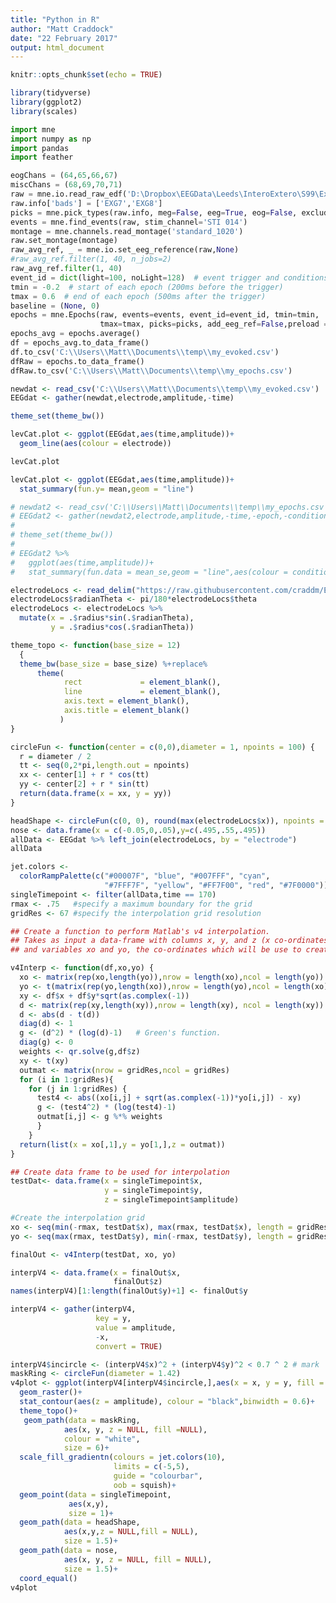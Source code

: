 ```yaml
---
title: "Python in R"
author: "Matt Craddock"
date: "22 February 2017"
output: html_document
---
```


```r
knitr::opts_chunk$set(echo = TRUE)
```

```r
library(tidyverse)
library(ggplot2)
library(scales)
```

```python
import mne
import numpy as np
import pandas
import feather

eogChans = (64,65,66,67)
miscChans = (68,69,70,71)
raw = mne.io.read_raw_edf('D:\Dropbox\EEGData\Leeds\InteroExtero\S99\Extero\S99ExteroSSDTB2.bdf',preload = True,eog = eogChans,misc = miscChans)
raw.info['bads'] = ['EXG7','EXG8']
picks = mne.pick_types(raw.info, meg=False, eeg=True, eog=False, exclude='bads')
events = mne.find_events(raw, stim_channel='STI 014')
montage = mne.channels.read_montage('standard_1020')
raw.set_montage(montage)
raw_avg_ref, _ = mne.io.set_eeg_reference(raw,None)
#raw_avg_ref.filter(1, 40, n_jobs=2)
raw_avg_ref.filter(1, 40)
event_id = dict(light=100, noLight=128)  # event trigger and conditions
tmin = -0.2  # start of each epoch (200ms before the trigger)
tmax = 0.6  # end of each epoch (500ms after the trigger)
baseline = (None, 0)
epochs = mne.Epochs(raw, events=events, event_id=event_id, tmin=tmin,
                    tmax=tmax, picks=picks, add_eeg_ref=False,preload = True)
epochs_avg = epochs.average()
df = epochs_avg.to_data_frame()
df.to_csv('C:\\Users\\Matt\\Documents\\temp\\my_evoked.csv')
dfRaw = epochs.to_data_frame()
dfRaw.to_csv('C:\\Users\\Matt\\Documents\\temp\\my_epochs.csv')

```
```r
newdat <- read_csv('C:\\Users\\Matt\\Documents\\temp\\my_evoked.csv')
EEGdat <- gather(newdat,electrode,amplitude,-time)

theme_set(theme_bw())

levCat.plot <- ggplot(EEGdat,aes(time,amplitude))+
  geom_line(aes(colour = electrode))

levCat.plot

levCat.plot <- ggplot(EEGdat,aes(time,amplitude))+
  stat_summary(fun.y= mean,geom = "line")
```

```r
# newdat2 <- read_csv('C:\\Users\\Matt\\Documents\\temp\\my_epochs.csv')
# EEGdat2 <- gather(newdat2,electrode,amplitude,-time,-epoch,-condition)
# 
# theme_set(theme_bw())
# 
# EEGdat2 %>%
#   ggplot(aes(time,amplitude))+
#   stat_summary(fun.data = mean_se,geom = "line",aes(colour = condition))


```
```r
electrodeLocs <- read_delim("https://raw.githubusercontent.com/craddm/ExploringERPs/master/biosemi70elecs.loc", "\t", escape_double = FALSE, col_names = c("chanNo","theta","radius","electrode"), trim_ws = TRUE)
electrodeLocs$radianTheta <- pi/180*electrodeLocs$theta
electrodeLocs <- electrodeLocs %>%
  mutate(x = .$radius*sin(.$radianTheta),
         y = .$radius*cos(.$radianTheta))

theme_topo <- function(base_size = 12)
  {
  theme_bw(base_size = base_size) %+replace%
      theme(
            rect             = element_blank(),
            line             = element_blank(),
            axis.text = element_blank(),
            axis.title = element_blank()
           )
}

circleFun <- function(center = c(0,0),diameter = 1, npoints = 100) {
  r = diameter / 2
  tt <- seq(0,2*pi,length.out = npoints)
  xx <- center[1] + r * cos(tt)
  yy <- center[2] + r * sin(tt)
  return(data.frame(x = xx, y = yy))
}

headShape <- circleFun(c(0, 0), round(max(electrodeLocs$x)), npoints = 100) # 0
nose <- data.frame(x = c(-0.05,0,.05),y=c(.495,.55,.495))
allData <- EEGdat %>% left_join(electrodeLocs, by = "electrode")
allData
```
```r
jet.colors <-
  colorRampPalette(c("#00007F", "blue", "#007FFF", "cyan",
                     "#7FFF7F", "yellow", "#FF7F00", "red", "#7F0000"))
singleTimepoint <- filter(allData,time == 170)
rmax <- .75   #specify a maximum boundary for the grid
gridRes <- 67 #specify the interpolation grid resolution

## Create a function to perform Matlab's v4 interpolation.
## Takes as input a data-frame with columns x, y, and z (x co-ordinates, y co-ordinates, and amplitude)
## and variables xo and yo, the co-ordinates which will be use to create a grid for interpolation

v4Interp <- function(df,xo,yo) {
  xo <- matrix(rep(xo,length(yo)),nrow = length(xo),ncol = length(yo))
  yo <- t(matrix(rep(yo,length(xo)),nrow = length(yo),ncol = length(xo)))
  xy <- df$x + df$y*sqrt(as.complex(-1))
  d <- matrix(rep(xy,length(xy)),nrow = length(xy), ncol = length(xy))
  d <- abs(d - t(d))
  diag(d) <- 1
  g <- (d^2) * (log(d)-1)   # Green's function.
  diag(g) <- 0
  weights <- qr.solve(g,df$z)
  xy <- t(xy)
  outmat <- matrix(nrow = gridRes,ncol = gridRes)
  for (i in 1:gridRes){
    for (j in 1:gridRes) {
      test4 <- abs((xo[i,j] + sqrt(as.complex(-1))*yo[i,j]) - xy)
      g <- (test4^2) * (log(test4)-1)
      outmat[i,j] <- g %*% weights
      }
    }
  return(list(x = xo[,1],y = yo[1,],z = outmat))
}

## Create data frame to be used for interpolation
testDat<- data.frame(x = singleTimepoint$x,
                     y = singleTimepoint$y,
                     z = singleTimepoint$amplitude)

#Create the interpolation grid
xo <- seq(min(-rmax, testDat$x), max(rmax, testDat$x), length = gridRes)
yo <- seq(max(rmax, testDat$y), min(-rmax, testDat$y), length = gridRes)

finalOut <- v4Interp(testDat, xo, yo)

interpV4 <- data.frame(x = finalOut$x,
                       finalOut$z)
names(interpV4)[1:length(finalOut$y)+1] <- finalOut$y

interpV4 <- gather(interpV4,
                   key = y,
                   value = amplitude,
                   -x,
                   convert = TRUE) 

interpV4$incircle <- (interpV4$x)^2 + (interpV4$y)^2 < 0.7 ^ 2 # mark
maskRing <- circleFun(diameter = 1.42) 
v4plot <- ggplot(interpV4[interpV4$incircle,],aes(x = x, y = y, fill = amplitude))+
  geom_raster()+
  stat_contour(aes(z = amplitude), colour = "black",binwidth = 0.6)+
  theme_topo()+
   geom_path(data = maskRing,
            aes(x, y, z = NULL, fill =NULL),
            colour = "white",
            size = 6)+
  scale_fill_gradientn(colours = jet.colors(10),
                       limits = c(-5,5),
                       guide = "colourbar",
                       oob = squish)+
  geom_point(data = singleTimepoint,
             aes(x,y),
             size = 1)+
  geom_path(data = headShape,
            aes(x,y,z = NULL,fill = NULL),
            size = 1.5)+
  geom_path(data = nose,
            aes(x, y, z = NULL, fill = NULL),
            size = 1.5)+
  coord_equal()
v4plot
```

